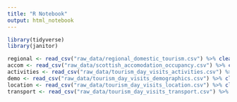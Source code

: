 ```yaml
---
title: "R Notebook"
output: html_notebook
---
```

```r
library(tidyverse)
library(janitor)
```

```r
regional <- read_csv("raw_data/regional_domestic_tourism.csv") %>% clean_names()
accom <- read_csv("raw_data/scottish_accomodation_occupancy.csv") %>% clean_names()
activities <- read_csv("raw_data/tourism_day_visits_activities.csv") %>% clean_names()
demo <- read_csv("raw_data/tourism_day_visits_demographics.csv") %>% clean_names()
location <- read_csv("raw_data/tourism_day_visits_location.csv") %>% clean_names()
transport <- read_csv("raw_data/tourism_day_visits_transport.csv") %>% clean_names()
```